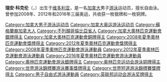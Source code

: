 {{Infobox swimmer
| name           = Ryan Cochrane
| image          = Kazan 2015 - Bronze medallist at the men's 400 metres freestyle Ryan Cochrane.JPG
| image_size     = 
| alt            =
| caption        = 科克倫在2015年游泳世錦賽上
| fullname       = Ryan Andrew Cochrane
| nicknames      = 
| national_team  = {{CAN}}
| strokes        = [[自由泳|自由泳]]
| club           = Island Swimming
| collegeteam    = 
| birth_date     = {{Birth date and age|1988|10|29|mf=y}}
| birth_place    = {{CAN}}[[不列颠哥伦比亚|不列颠哥伦比亚]][[維多利亞_(不列顛哥倫比亞)|维多利亚]]
| death_date     =
| death_place    =
| height         = {{convert|1.92|m|ftin|abbr=on}}
| weight         = {{convert|80|kg|lb|abbr=on}}
| medaltemplates =
{{MedalSport | 男子游泳}}
{{MedalCountry |{{CAN}}}}
{{MedalCompetition | [[奧林匹克運動會|奧林匹克運動會]]}}
{{MedalSilver | [[2012年夏季奧林匹克運動會游泳比賽|2012 倫敦]] | [[2012年夏季奧林匹克運動會男子1500米自由泳比賽|1500米自由泳]]}}
{{MedalBronze | [[2008年夏季奧林匹克運動會游泳比賽|2008 北京]] | [[2008年夏季奧林匹克運動會游泳比賽男子1500米自由泳比賽|1500米自由泳]]}}
{{MedalCompetition | [[世界游泳錦標賽|世界长池游泳锦标赛]]}}
{{MedalSilver | [[2009年世界游泳錦標賽|2009 羅馬]] | [[2009年世界游泳錦標賽游泳比賽|1500米自由泳]]}}
{{MedalSilver | [[2011年世界游泳錦標賽|2011 上海]] | [[2011年世界游泳錦標賽游泳比賽|800米自由泳]]}}
{{MedalSilver | 2011 上海 | 1500米自由泳}}
{{MedalSilver | [[2013年世界游泳錦標賽|2013 巴塞罗那]] | [[2013年世界游泳錦標賽游泳比賽|1500米自由泳]]}}
{{MedalBronze | 2009 羅馬 | 800米自由泳}}
{{MedalBronze | 2013 巴塞罗那 | 800米自由泳}}
{{MedalBronze | [[2015年世界游泳錦標賽|2015 喀山]] | [[2015年世界游泳錦標賽游泳比賽|400米自由泳]]}}
{{MedalBronze | 2015 喀山 | 1500米自由泳}}
{{MedalCompetition | [[世界短道游泳锦标赛|世界短池游泳锦标赛]]}}
{{MedalBronze | [[2014年世界短道游泳錦標賽|2014 多哈]] | 1500米自由泳}}
{{MedalCompetition | [[泛太平洋游泳錦標賽|泛太平洋游泳錦標賽]]}}
{{MedalGold | [[2010年泛太平洋游泳錦標賽|2010 尔湾]] | 1500米自由泳}}
{{MedalGold | 2010 尔湾 | 800米自由泳}}
{{MedalGold | [[2014年泛太平洋游泳錦標賽|2014 黄金海岸]] | 800米自由泳}}
{{MedalSilver | 2010 尔湾 | 400米自由泳}}
{{MedalSilver | 2014 黄金海岸 | 1500米自由泳}}
{{MedalBronze | [[2006年泛太平洋游泳錦標賽|2006 维多利亚]] | 800米自由泳}}
{{MedalCompetition | [[英聯邦運動會|英聯邦運動會]]}}
{{MedalGold | [[2010年英聯邦運動會|2010 德里]] | 400米自由泳}}
{{MedalGold | 2010 德里 | 1500米自由泳}}
{{MedalGold | [[2014年英聯邦運動會|2014 格拉斯哥]] | 400米自由泳}}
{{MedalGold | 2014 格拉斯哥 | 1500米自由泳}}
{{MedalCompetition | [[泛美運動會|泛美運動會]]}}
{{MedalGold | [[2015年泛美運動會|2015 多伦多]] | [[2015年泛美運動會游泳比賽|400米自由泳]]}}
{{MedalGold | 2015 多伦多 | 1500米自由泳}}
{{MedalBronze | 2015 多伦多 | 4×200米自由泳接力}}
}}

'''瑞安·科克伦'''（{{lang-en|'''Ryan Cochrane'''}}，{{bd|1988年|10月29日|catIdx=C}}）出生于[[维多利亚_(不列颠哥伦比亚)|维多利亚]]，是一名[[加拿大|加拿大]]男子[[游泳|游泳]]运动员，擅长自由泳。曾参加2008年、2012年和2016年三届奥运，共收获一枚银牌和一枚铜牌。

{{s-start}}
{{s-ach|aw}}
{{succession box|title={{tsl|en|List of Swimming World Swimmers of the Year#American Swimmers of the Year|美國年度游泳運動員}}|before={{flagicon|USA}} [[瑞安·科克倫|瑞安·科克倫]]|after=''現任''|years= 2014<br><small>(with {{flagicon|USA}} [[泰勒·克萊里|泰勒·克萊里]])</small>}}
{{s-end}}

{{DEFAULTSORT:Cochrane, Ryan}}
[[Category:加拿大男子游泳运动员|Category:加拿大男子游泳运动员]]
[[Category:加拿大奥运游泳运动员|Category:加拿大奥运游泳运动员]]
[[Category:蘇格蘭裔加拿大人|Category:蘇格蘭裔加拿大人]]
[[Category:不列顛哥倫比亞省人|Category:不列顛哥倫比亞省人]]
[[Category:加拿大奧林匹克運動會銀牌得主|Category:加拿大奧林匹克運動會銀牌得主]]
[[Category:加拿大奧林匹克運動會銅牌得主|Category:加拿大奧林匹克運動會銅牌得主]]
[[Category:2008年夏季奧林匹克運動會獎牌得主|Category:2008年夏季奧林匹克運動會獎牌得主]]
[[Category:2012年夏季奧林匹克運動會獎牌得主|Category:2012年夏季奧林匹克運動會獎牌得主]]
[[Category:2008年夏季奧林匹克運動會游泳運動員|Category:2008年夏季奧林匹克運動會游泳運動員]]
[[Category:2012年夏季奧林匹克運動會游泳運動員|Category:2012年夏季奧林匹克運動會游泳運動員]]
[[Category:2016年夏季奧林匹克運動會游泳運動員|Category:2016年夏季奧林匹克運動會游泳運動員]]
[[Category:奧林匹克運動會游泳銀牌得主|Category:奧林匹克運動會游泳銀牌得主]]
[[Category:奥林匹克运动会游泳铜牌得主|Category:奥林匹克运动会游泳铜牌得主]]
[[Category:世界游泳錦標賽游泳賽事獎牌得主|Category:世界游泳錦標賽游泳賽事獎牌得主]]
[[Category:世界短道游泳錦標賽獎牌得主|Category:世界短道游泳錦標賽獎牌得主]]
[[Category:男子自由式游泳運動員|Category:男子自由式游泳運動員]]
[[Category:英联邦运动会游泳奖牌得主|Category:英联邦运动会游泳奖牌得主]]